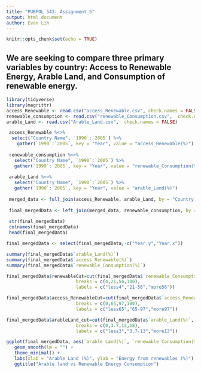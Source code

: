 ```yaml
---
title: "PUBPOL 543: Assignment_5"
output: html_document
author: Evan Lih
---
```


```r
knitr::opts_chunk$set(echo = TRUE)
```

## We are seeking to compare three primary variables by country: Access to Renewable Energy, Arable Land, and Consumption of renewable energy. 

```r

library(tidyverse)
library(magrittr)
access_Renewable <- read.csv("access_Renewable.csv", check.names = FALSE)
renewable_consumption <- read.csv("renewable_Consumption.csv",  check.names = FALSE)
arable_Land <- read.csv("Arable_Land.csv",  check.names = FALSE)

 access_Renewable %<>%
  select("Country Name", `1990`:`2005`) %>%
    gather(`1990`:`2005`, key = "Year", value = "access_Renewable(%)")
 
 renewable_consumption %<>%
   select("Country Name", `1990`:`2005`) %>%
   gather(`1990`:`2005`, key = "Year", value = "renewable_Consumption(%)")
 
 arable_Land %<>%
   select("Country Name", `1990`:`2005`) %>%
   gather(`1990`:`2005`, key = "Year", value = "arable_Land(%)")
 
 merged_data <- full_join(access_Renewable, arable_Land, by = "Country Name")
 
 final_mergedData <- left_join(merged_data, renewable_consumption, by = "Country Name")
 
 str(final_mergedData)
 colnames(final_mergedData)
 head(final_mergedData)
```

```r
final_mergedData <- select(final_mergedData,-c("Year.y","Year.x"))

summary(final_mergedData$`arable_Land(%)`)
summary(final_mergedData$`access_Renewable(%)`)
summary(final_mergedData$`renewable_Consumption(%)`)

final_mergedData$renewableCut=cut(final_mergedData$`renewable_Consumption(%)`,
                          breaks = c(4,21,56,100),
                          labels = c("less4","21-56","more56"))

final_mergedData$access_RenewableCut=cut(final_mergedData$`access_Renewable(%)`,
                          breaks = c(0,65,97,100),
                          labels = c("less65","65-97","more97"))

final_mergedData$arableLand_cut=cut(final_mergedData$`arable_Land(%)`,
                          breaks = c(0,3.7,13,18),
                          labels = c("less3","3.7-13","more13"))

ggplot(final_mergedData, aes(`arable_Land(%)`, `renewable_Consumption(%)`)) +
   geom_smooth(lm = "") +
   theme_minimal() +
   labs(xlab = "Arable Land (%)", ylab = "Energy from renewables (%)") +
   ggtitle("Arable land vs Renewable Energy Consumption") 

```

